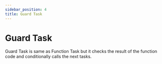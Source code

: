 ```yaml
---
sidebar_position: 4
title: Guard Task
---
```


# Guard Task

Guard Task is same as Function Task but it checks the result of the function code and conditionally calls the next tasks.
